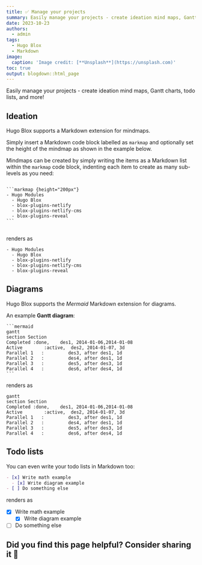 ```yaml
---
title: ✅ Manage your projects
summary: Easily manage your projects - create ideation mind maps, Gantt charts, todo lists, and more!
date: 2023-10-23
authors:
  - admin
tags:
  - Hugo Blox
  - Markdown
image:
  caption: 'Image credit: [**Unsplash**](https://unsplash.com)'
toc: true
output: blogdown::html_page
---
```


Easily manage your projects - create ideation mind maps, Gantt charts, todo lists, and more!

## Ideation

Hugo Blox supports a Markdown extension for mindmaps.

Simply insert a Markdown code block labelled as `markmap` and optionally set the height of the mindmap as shown in the example below.

Mindmaps can be created by simply writing the items as a Markdown list within the `markmap` code block, indenting each item to create as many sub-levels as you need:

<div class="highlight">
<pre class="chroma">
<code>
```markmap {height="200px"}
- Hugo Modules
  - Hugo Blox
  - blox-plugins-netlify
  - blox-plugins-netlify-cms
  - blox-plugins-reveal
```
</code>
</pre>
</div>

renders as

```markmap {height="200px"}
- Hugo Modules
  - Hugo Blox
  - blox-plugins-netlify
  - blox-plugins-netlify-cms
  - blox-plugins-reveal
```

## Diagrams

Hugo Blox supports the _Mermaid_ Markdown extension for diagrams.

An example **Gantt diagram**:

    ```mermaid
    gantt
    section Section
    Completed :done,    des1, 2014-01-06,2014-01-08
    Active        :active,  des2, 2014-01-07, 3d
    Parallel 1   :         des3, after des1, 1d
    Parallel 2   :         des4, after des1, 1d
    Parallel 3   :         des5, after des3, 1d
    Parallel 4   :         des6, after des4, 1d
    ```

renders as

```mermaid
gantt
section Section
Completed :done,    des1, 2014-01-06,2014-01-08
Active        :active,  des2, 2014-01-07, 3d
Parallel 1   :         des3, after des1, 1d
Parallel 2   :         des4, after des1, 1d
Parallel 3   :         des5, after des3, 1d
Parallel 4   :         des6, after des4, 1d
```

## Todo lists

You can even write your todo lists in Markdown too:

```markdown
- [x] Write math example
  - [x] Write diagram example
- [ ] Do something else
```

renders as

- [x] Write math example
  - [x] Write diagram example
- [ ] Do something else

## Did you find this page helpful? Consider sharing it 🙌
